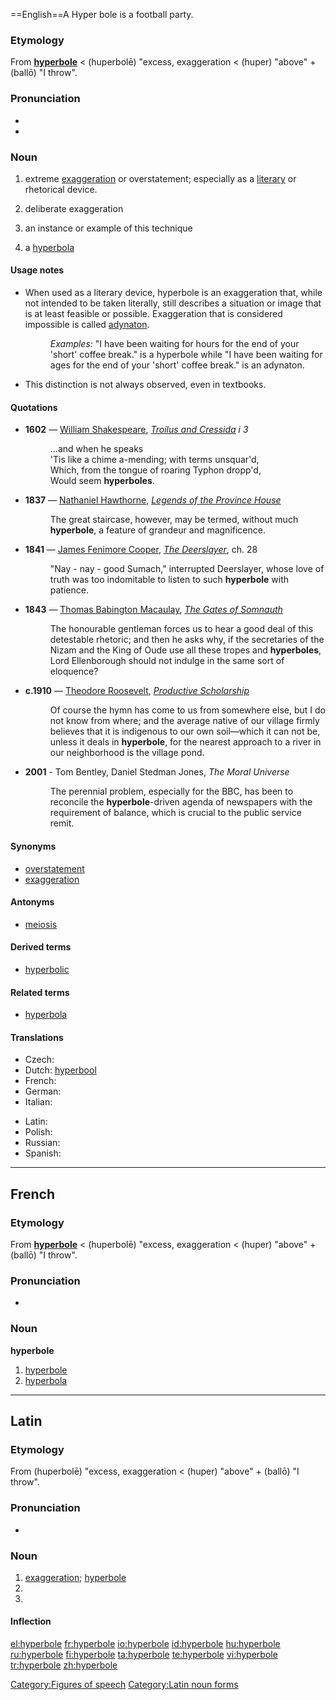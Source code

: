 {{was wotd|2006|May|5}}
{{wikipedia}}
'''{{subst:hyperbole}}'''==English==A Hyper bole is a football party.
===Etymology===
From {{etyl|la}} '''[[#Latin|hyperbole]]''' < {{etyl|grc}} '''{{polytonic|[[ὑπερβολή]]}}''' (huperbolē) "excess, exaggeration < '''{{polytonic|[[ὑπέρ]]}}''' (huper) "above" + '''{{polytonic|[[βάλλω]]}}''' (ballō) "I throw".

===Pronunciation===
* {{IPA|/haɪ'pɜ:bəli/}}
* {{audio|en-us-hyperbole.ogg|Audio (US)}}

===Noun===
{{en-noun}}

# {{uncountable}} extreme [[exaggeration]] or overstatement; especially as a [[literary]] or rhetorical device.
# {{uncountable}} deliberate exaggeration
# {{countable}} an instance or example of this technique
# {{countable}} {{obsolete}} a [[hyperbola]]

====Usage notes====
* When used as a literary device, hyperbole is an exaggeration that, while not intended to be taken literally, still describes a situation or image that is at least feasible or possible. Exaggeration that is considered impossible is called [[adynaton]].
*: ''Examples:'' "I have been waiting for hours for the end of your 'short' coffee break." is a hyperbole while "I have been waiting for ages for the end of your 'short' coffee break." is an adynaton.
* This distinction is not always observed, even in textbooks.

====Quotations====
{{timeline|
1600s=1602|
1800s=1837 1841 1843|
1900s=1910|
2000s=2001}}
* '''1602''' — [[w:William Shakespeare|William Shakespeare]], ''[[s:Troilus and Cressida|Troilus and Cressida]] i 3''
*: ...and when he speaks<br/>'Tis like a chime a-mending; with terms unsquar'd,<br/>Which, from the tongue of roaring Typhon dropp'd,<br/>Would seem '''hyperboles'''.
* '''1837''' — [[w:Nathaniel Hawthorne|Nathaniel Hawthorne]], ''[[s:Legends of the Province House|Legends of the Province House]]''
*: The great staircase, however, may be termed, without much '''hyperbole''', a feature of grandeur and magnificence.
* '''1841''' — [[w:James Fenimore Cooper|James Fenimore Cooper]], ''[[s:The Deerslayer|The Deerslayer]]'', ch. 28
*: "Nay - nay - good Sumach," interrupted Deerslayer, whose love of truth was too indomitable to listen to such '''hyperbole''' with patience.
* '''1843''' — [[w:Thomas Babington Macaulay|Thomas Babington Macaulay]], ''[[s:The Gates of Somnauth|The Gates of Somnauth]]''
*: The honourable gentleman forces us to hear a good deal of this detestable rhetoric; and then he asks why, if the secretaries of the Nizam and the King of Oude use all these tropes and '''hyperboles''', Lord Ellenborough should not indulge in the same sort of eloquence?
* '''c.1910''' — [[w:Theodore Roosevelt|Theodore Roosevelt]], ''[[s:Productive Scholarship|Productive Scholarship]]''
*: Of course the hymn has come to us from somewhere else, but I do not know from where; and the average native of our village firmly believes that it is indigenous to our own soil—which it can not be, unless it deals in '''hyperbole''', for the nearest approach to a river in our neighborhood is the village pond.
* '''2001''' - Tom Bentley, Daniel Stedman Jones, ''The Moral Universe''
*: The perennial problem, especially for the BBC, has been to reconcile the '''hyperbole'''-driven agenda of newspapers with the requirement of balance, which is crucial to the public service remit.

====Synonyms====
* [[overstatement]]
* [[exaggeration]]

====Antonyms====
* [[meiosis]]

====Derived terms====
* [[hyperbolic]]

====Related terms====
* [[hyperbola]]

====Translations====
{{trans-top|Rhetorical device}}
* Czech: {{t-|cs|nadsázka|f}}
* Dutch: [[hyperbool]]
* French: {{t+|fr|hyperbole|f}}
* German: {{t|de|Hyperbel|f}}
* Italian: {{t+|it|iperbole|f}}
{{trans-mid}}
* Latin: {{t-|la|hyperbole|f}}
* Polish: {{t+|pl|hiperbola|f}}
* Russian: {{t+|ru|утрирование|n|sc=Cyrl}}
* Spanish: {{t+|es|hipérbole|f}}
{{trans-bottom}}

[[Category:Figures of speech]]

----

==French==

===Etymology===
From {{etyl|la|fr}} '''[[#Latin|hyperbole]]''' < {{etyl|grc|fr}} '''{{polytonic|[[ὑπερβολή]]}}''' (huperbolē) "excess, exaggeration < '''{{polytonic|[[ὑπέρ]]}}''' (huper) "above" + '''{{polytonic|[[βάλλω]]}}''' (ballō) "I throw".

===Pronunciation===
* {{IPA|/ipɛʀbɔl/|lang=fr}}

===Noun===
'''hyperbole''' {{f}}

# [[hyperbole#English|hyperbole]]
# [[hyperbola]]

----

==Latin==

===Etymology===
From {{etyl|grc|la}} '''{{polytonic|[[ὑπερβολή]]}}''' (huperbolē) "excess, exaggeration < '''{{polytonic|[[ὑπέρ]]}}''' (huper) "above" + '''{{polytonic|[[βάλλω]]}}''' (ballō) "I throw".

===Pronunciation===
* {{IPA|/hʏˈpɛːrbɔleː/|lang=la}}

===Noun===
{{la-noun|hyperbolē|hyperboles#Latin|hyperbolēs|f|first}}

# [[exaggeration]]; [[#English|hyperbole]]
# {{inflection of|hyperbole#Latin|hyperbolē|abl|s}}
# {{inflection of|hyperbole#Latin|hyperbolē|voc|s}}

====Inflection====
{{ladecl1}} {{italbrac|Greek pattern}}
{{la-decl-1st-Greek|hyperbol}}

[[Category:Latin noun forms]]

[[el:hyperbole]]
[[fr:hyperbole]]
[[io:hyperbole]]
[[id:hyperbole]]
[[hu:hyperbole]]
[[ru:hyperbole]]
[[fi:hyperbole]]
[[ta:hyperbole]]
[[te:hyperbole]]
[[vi:hyperbole]]
[[tr:hyperbole]]
[[zh:hyperbole]]